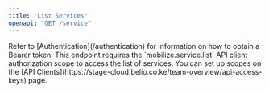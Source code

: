 ```yaml
---
title: "List Services"
openapi: "GET /service"
---
```


<Note>
  Refer to [Authentication](/authentication) for information on how to obtain a
  Bearer token.
</Note>

<Note>
  This endpoint requires the `mobilize.service.list` API client authorization
  scope to access the list of services. You can set up scopes on the [API
  Clients](https://stage-cloud.belio.co.ke/team-overview/api-access-keys) page.
</Note>
